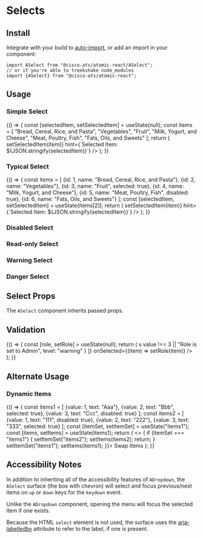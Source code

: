 

<Meta title="Components/Selects" component={ASelect} />

# Selects

## Install

Integrate with your build to [auto-import](?path=/docs/getting-started--page#integrating), or add an import in your component:

```
import ASelect from "@cisco-ats/atomic-react/ASelect";
// or if you're able to treekshake node_modules
import {ASelect} from "@cisco-ats/atomic-react";
```

## Usage

<Canvas>
  <Story name="usage-1">
    <div style={{minHeight: 220, minWidth: 250, marginRight: 20}}>
      <h3>Simple Select</h3>
      <YourComponent>
        {() => {
          const [selectedItem, setSelectedItem] = useState(null);
          const items = [
            "Bread, Cereal, Rice, and Pasta",
            "Vegetables",
            "Fruit",
            "Milk, Yogurt, and Cheese",
            "Meat, Poultry, Fish",
            "Fats, Oils, and Sweets"
          ];
          return (
            <ASelect
              label="Food Group"
              items={items}
              placeholder="Pick a Food Group"
              onSelected={(item) => setSelectedItem(item)}
              hint={`Selected Item: ${JSON.stringify(selectedItem)}`}
            />
          );
        }}
      </YourComponent>
    </div>
  </Story>
  <Story name="usage-2">
    <div style={{minHeight: 220, minWidth: 250, marginRight: 20}}>
      <h3>Typical Select</h3>
      <YourComponent>
        {() => {
          const items = [
            {id: 1, name: "Bread, Cereal, Rice, and Pasta"},
            {id: 2, name: "Vegetables"},
            {id: 3, name: "Fruit", selected: true},
            {id: 4, name: "Milk, Yogurt, and Cheese"},
            {id: 5, name: "Meat, Poultry, Fish", disabled: true},
            {id: 6, name: "Fats, Oils, and Sweets"}
          ];
          const [selectedItem, setSelectedItem] = useState(items[2]);
          return (
            <ASelect
              label="Food Group"
              items={items}
              itemText="name"
              itemValue="id"
              placeholder="Pick a Food Group"
              onSelected={(item) => setSelectedItem(item)}
              hint={`Selected Item: ${JSON.stringify(selectedItem)}`}
            />
          );
        }}
      </YourComponent>
    </div>
  </Story>
  <Story name="usage-3">
    <div style={{minHeight: 220, minWidth: 250, marginRight: 20}}>
      <h3>Disabled Select</h3>
      <ASelect
        disabled
        label="Food Group"
        placeholder="Pick a Food Group"
        hint="Hint: Disabled"
      />
    </div>
  </Story>
  <Story name="usage-4">
    <div style={{minHeight: 220, minWidth: 250, marginRight: 20}}>
      <h3>Read-only Select</h3>
      <ASelect
        readOnly
        label="Food Group"
        placeholder="Pick a Food Group"
        hint="Hint: Read-only"
        items={[
          "Bread, Cereal, Rice, and Pasta",
          "Vegetables",
          "Fruit",
          "Milk, Yogurt, and Cheese",
          "Meat, Poultry, Fish",
          "Fats, Oils, and Sweets"
        ]}
      />
    </div>
  </Story>
  <Story name="usage-5">
    <div style={{minHeight: 220, minWidth: 250, marginRight: 20}}>
      <h3>Warning Select</h3>
      <ASelect
        validationState="warning"
        label="Food Group"
        placeholder="Pick a Food Group"
        hint="Hint: Warning"
        itemText="name"
        itemValue="id"
        items={[
          {id: 1, name: "Bread, Cereal, Rice, and Pasta"},
          {id: 2, name: "Vegetables"},
          {id: 3, name: "Fruit"},
          {id: 4, name: "Milk, Yogurt, and Cheese"},
          {id: 5, name: "Meat, Poultry, Fish", disabled: true},
          {id: 6, name: "Fats, Oils, and Sweets"}
        ]}
      />
    </div>
  </Story>
  <Story name="usage-6">
    <div style={{minHeight: 220, minWidth: 250, marginRight: 20}}>
      <h3>Danger Select</h3>
      <ASelect
        validationState="danger"
        label="Food Group"
        placeholder="Pick a Food Group"
        hint="Hint: Danger"
        items={[
          "Bread, Cereal, Rice, and Pasta",
          "Vegetables",
          "Fruit",
          "Milk, Yogurt, and Cheese",
          "Meat, Poultry, Fish",
          "Fats, Oils, and Sweets"
        ]}
      />
    </div>
  </Story>
</Canvas>

## Select Props

The `ASelect` component inherits passed props.

<ArgsTable of={ASelect} />

## Validation

<Canvas>
  <Story name="rules-1">
    <YourComponent>
      {() => {
        const [role, setRole] = useState(null);
        return (
          <ASelect
            items={[
              {value: 0, text: ""},
              {value: 1, text: "Read"},
              {value: 2, text: "Write"},
              {value: 3, text: "Admin"}
            ]}
            label="Role"
            required
            rules={[
              {
                test: (v) => v.value !== 3 || "Role is set to Admin",
                level: "warning"
              }
            ]}
            onSelected={(item) => setRole(item)}
          />
        );
      }}
    </YourComponent>
  </Story>
</Canvas>

## Alternate Usage

<Canvas>
  <Story name="alt-1">
    <div style={{minHeight: 220, minWidth: 250, marginRight: 20}}>
      <h3>Dynamic Items</h3>
      <YourComponent>
        {() => {
          const items1 = [
            {value: 1, text: "Aaa"},
            {value: 2, text: "Bbb", selected: true},
            {value: 3, text: "Ccc", disabled: true}
          ];
          const items2 = [
            {value: 1, text: "111", disabled: true},
            {value: 2, text: "222"},
            {value: 3, text: "333", selected: true}
          ];
          const [itemSet, setItemSet] = useState("items1");
          const [items, setItems] = useState(items1);
          return (
            <>
              <ASelect items={items} />
              <AButton
                className="mt-2"
                onClick={() => {
                  if (itemSet === "items1") {
                    setItemSet("items2");
                    setItems(items2);
                    return;
                  }
                  setItemSet("items1");
                  setItems(items1);
                }}>
                Swap Items
              </AButton>
            </>
          );
        }}
      </YourComponent>
    </div>
  </Story>
</Canvas>

## Accessibility Notes

In addition to inheriting all of the accessibility features of `ADropdown`,
the `ASelect` surface (the box with chevron) will select and focus previous/next items
on `up` or `down` keys for the `keydown` event.

Unlike the `ADropdown` component, opening the menu will focus the selected item if one exists.

Because the HTML `select` element is not used, the surface uses the
[aria-labelledby](https://www.w3.org/TR/wai-aria/#aria-labelledby) attribute to refer to the
label, if one is present.
